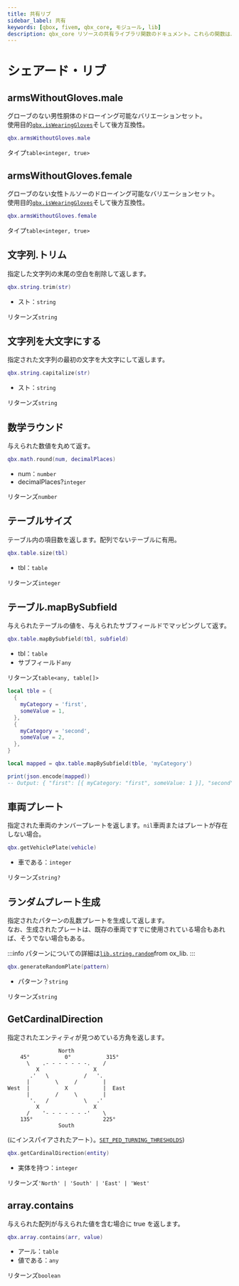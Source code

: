 ```yaml
---
title: 共有リブ
sidebar_label: 共有
keywords: [qbox, fivem, qbx_core, モジュール, lib]
description: qbx_core リソースの共有ライブラリ関数のドキュメント。これらの関数は、文字列操作、数学演算、テーブル処理、車両関連機能のための共通ユーティリティを提供し、クライアントサイドとサーバーサイドの両方で使用することができます。
---
```


# シェアード・リブ

## armsWithoutGloves.male

グローブのない男性胴体のドローイング可能なバリエーションセット。\
使用目的[`qbx.isWearingGloves`](./client#iswearinggloves)そして後方互換性。

```lua
qbx.armsWithoutGloves.male
```

タイプ`table<integer, true>`

## armsWithoutGloves.female

グローブのない女性トルソーのドローイング可能なバリエーションセット。\
使用目的[`qbx.isWearingGloves`](./client#iswearinggloves)そして後方互換性。

```lua
qbx.armsWithoutGloves.female
```

タイプ`table<integer, true>`

## 文字列.トリム

指定した文字列の末尾の空白を削除して返します。

```lua
qbx.string.trim(str)
```

- スト：`string`

リターンズ`string`

## 文字列を大文字にする

指定された文字列の最初の文字を大文字にして返します。

```lua
qbx.string.capitalize(str)
```

- スト：`string`

リターンズ`string`

## 数学ラウンド

与えられた数値を丸めて返す。

```lua
qbx.math.round(num, decimalPlaces)
```

- num：`number`
- decimalPlaces?`integer`

リターンズ`number`

## テーブルサイズ

テーブル内の項目数を返します。配列でないテーブルに有用。

```lua
qbx.table.size(tbl)
```

- tbl：`table`

リターンズ`integer`

## テーブル.mapBySubfield

与えられたテーブルの値を、与えられたサブフィールドでマッピングして返す。

```lua
qbx.table.mapBySubfield(tbl, subfield)
```

- tbl：`table`
- サブフィールド`any`

リターンズ`table<any, table[]>`

```lua
local tble = {
  {
    myCategory = 'first',
    someValue = 1,
  },
  {
    myCategory = 'second',
    someValue = 2,
  },
}

local mapped = qbx.table.mapBySubfield(tble, 'myCategory')

print(json.encode(mapped))
-- Output: { "first": [{ myCategory: "first", someValue: 1 }], "second": [{ myCategory: "second", someValue: 2 }] }
```

## 車両プレート

指定された車両のナンバープレートを返します。`nil`車両またはプレートが存在しない場合。

```lua
qbx.getVehiclePlate(vehicle)
```

- 車である：`integer`

リターンズ`string?`

## ランダムプレート生成

指定されたパターンの乱数プレートを生成して返します。\
なお、生成されたプレートは、既存の車両ですでに使用されている場合もあれば、そうでない場合もある。

:::info
パターンについての詳細は[`lib.string.random`](https://coxdocs.dev/ox_lib/Modules/String/Shared#stringrandom)from ox_lib.
:::

```lua
qbx.generateRandomPlate(pattern)
```

- パターン？`string`

リターンズ`string`

## GetCardinalDirection

指定されたエンティティが見つめている方角を返します。

```
                North
    45°           0°           315°
      \    .- - - - - - -.    /
         X                 X
       .'   \           /   '.
      |        \     /        |
West  |           X           |  East
      |        /     \        |
       '.   /           \   .'
         X                 X
      /    '- - - - - - -'    \
    135°                      225°
                South
```

(にインスパイアされたアート）。[`SET_PED_TURNING_THRESHOLDS`](https://github.com/citizenfx/fivem/blob/0b61c93a3308360ea70d443398eab17f47453e11/code/components/extra-natives-five/src/PedExtraNatives.cpp#L390-L400))

```lua
qbx.getCardinalDirection(entity)
```

- 実体を持つ：`integer`

リターンズ`'North' | 'South' | 'East' | 'West'`

## array.contains

与えられた配列が与えられた値を含む場合に true を返します。

```lua
qbx.array.contains(arr, value)
```

- アール：`table`
- 値である：`any`

リターンズ`boolean`

